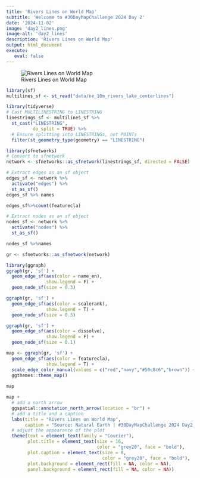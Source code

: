 ```yaml
---
title: 'Rivers Lines on World Map'
subtitle: 'Welcome to #30DayMapChallenge 2024 Day 2'
date: '2024-11-02'
image: 'day2_lines.png'
image-alt: 'day2_lines'
description: 'Rivers Lines on World Map'
output: html_document
execute: 
   eval: false
---
```


![Rivers Lines on World Map](day2_lines.png)


```r
library(sf)
multilines_sf <- st_read("data/ne_10m_rivers_lake_centerlines")
```


```r
library(tidyverse)
# Cast MULTILINESTRING to LINESTRING
linestrings_sf <- multilines_sf %>%
  st_cast("LINESTRING", 
          do_split = TRUE) %>%  
  # Ensure splitting into LINESTRINGs, not POINTs
  filter(st_geometry_type(geometry) == "LINESTRING")
```


```r
library(sfnetworks)
# Convert to sfnetwork
network <- sfnetworks::as_sfnetwork(linestrings_sf, directed = FALSE)
```

```r
# Extract edges as an sf object
edges_sf <- network %>%
  activate("edges") %>%
  st_as_sf()
edges_sf %>% names
```

```r
edges_sf%>%count(featurecla)
```

```r
# Extract nodes as an sf object
nodes_sf <- network %>%
  activate("nodes") %>%
  st_as_sf()

nodes_sf %>%names
```


```r
gr <- sfnetworks::as_sfnetwork(network)
```


```r
library(ggraph)
ggraph(gr, 'sf') + 
  geom_edge_sf(aes(color = name_en),
               show.legend = F) + 
  geom_node_sf(size = 0.3)
```

```r
ggraph(gr, 'sf') + 
  geom_edge_sf(aes(color = scalerank),
               show.legend = T) + 
  geom_node_sf(size = 0.3)
```



```r
ggraph(gr, 'sf') + 
  geom_edge_sf(aes(color = dissolve),
               show.legend = F) + 
  geom_node_sf(size = 0.1)
```

```r
map <- ggraph(gr, 'sf') + 
  geom_edge_sf(aes(color = featurecla),
               show.legend = T) +
  scale_edge_color_manual(values = c("red","navy","#50c8c6","brown")) + 
  ggthemes::theme_map() 
  
map  
```


```r
map + 
  # add a north arrow
  ggspatial::annotation_north_arrow(location = "br") +
  # add a title and a caption
  labs(title = "Rivers Lines on World Map",
       caption = "Source: Natural Earth | #30DayMapChallenge 2024 Day2 | @fgazzelloni") +
  # adjust the appearance of the plot
  theme(text = element_text(family = "Courier"),
        plot.title = element_text(size = 16, 
                                  color = "grey20", face = "bold"),
        plot.caption = element_text(size = 8, 
                                    color = "grey20", face = "bold"),
        plot.background = element_rect(fill = NA, color = NA),
        panel.background = element_rect(fill = NA, color = NA))
```



